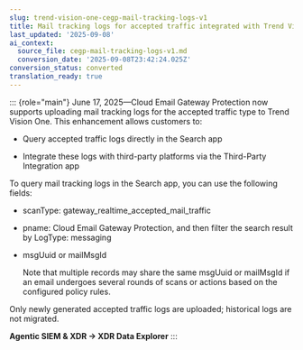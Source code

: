 ```yaml
---
slug: trend-vision-one-cegp-mail-tracking-logs-v1
title: Mail tracking logs for accepted traffic integrated with Trend Vision One
last_updated: '2025-09-08'
ai_context:
  source_file: cegp-mail-tracking-logs-v1.md
  conversion_date: '2025-09-08T23:42:24.025Z'
conversion_status: converted
translation_ready: true
---
```


::: {role="main"}
June 17, 2025—Cloud Email Gateway Protection now supports uploading mail tracking logs for the accepted traffic type to Trend Vision One. This enhancement allows customers to:

- Query accepted traffic logs directly in the Search app

- Integrate these logs with third-party platforms via the Third-Party Integration app

To query mail tracking logs in the Search app, you can use the following fields:

- scanType: gateway_realtime_accepted_mail_traffic

- pname: Cloud Email Gateway Protection, and then filter the search result by LogType: messaging

- msgUuid or mailMsgId

  Note that multiple records may share the same msgUuid or mailMsgId if an email undergoes several rounds of scans or actions based on the configured policy rules.

Only newly generated accepted traffic logs are uploaded; historical logs are not migrated.

**Agentic SIEM & XDR → XDR Data Explorer**
:::
